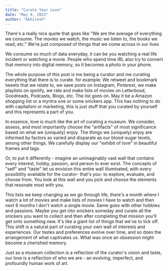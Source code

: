 ```yaml
---
title: "Curate Your Love"
date: "May 9, 2023"
author: "Akhilesh"
---
```


There's a really nice quote that goes like "We are the average of everything we consume. The movies we watch, the music we listen to, the books we read, etc." We’re just composed of things that we come across in our lives

We consume so much of data everyday, it can be you watching a real life incident or watching a movie. People who spend time IRL also try to convert that memory into digital memory, so it becomes a photo in your phone. 

The whole purpose of this post is me being a curator and me curating everything that there is to curate. for example: 
We retweet and bookmark tweets that we relate to, we save posts on Instagram, Pinterest, we make playlists on spotify, we rate and make lists of movies on Letterboxd, Goodreads, Podcasts, Blogs, etc. The list goes on. May it be a Amazon shopping list or a myntra one or some snickers app. This has nothing to do with capitalism or marketing, this is just stuff that you curated by yourself and this represents a part of you.

In essence, love is much like the art of curating a museum. We consider, assess, and most importantly choose the "artifacts" of most significance based on what we (uniquely) enjoy. The things we (uniquely) enjoy are informed by factors as varied and disparate as our blood-sugar levels, among other things. We carefully display our "exhibit of love" in beautiful frames and tags. 

Or, to put it differently - imagine an unimaginably vast wall that contains every interest, hobby, passion, and person to ever exist. The concepts of "self" and "taste" let us envision this entire wall illuminated, with every possibility available for the curator- that's you- to explore, evaluate, and choose from. You look at this wall and you pick and choose the elements that resonate most with you.

This lists we keep changing as we go through life, there's a month where I watch a lot of movies and make lists of movies I have to watch and then next 6 months I don't watch a single movie. Same goes with other hobbies and passions. Maybe you get into snickers someday and curate all the snickers you want to collect and then after completing that mission you'll get onto something new. It's like a giant list of things that we've to tick off. This shift is a natural part of curating your own wall of interests and experiences. Our tastes and preferences evolve over time, and so does the arrangement of what captivates us. What was once an obsession might become a cherished memory.

Just as a museum collection is a reflection of the curator's vision and taste, our love is a reflection of who we are - an evolving, imperfect, and profoundly human work of art.


